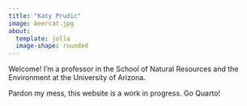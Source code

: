 ```yaml
---
title: "Katy Prudic"
image: beercat.jpg
about: 
  template: jolla
  image-shape: rounded
---
```


Welcome! I'm a professor in the School of Natural Resources and the Environment
at the University of Arizona.

Pardon my mess, this website is a work in progress. Go Quarto!